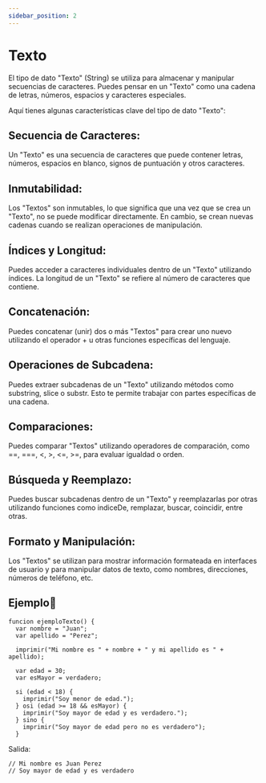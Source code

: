 ```yaml
---
sidebar_position: 2
---
```


# Texto
El tipo de dato "Texto" (String) se utiliza para almacenar y manipular secuencias de caracteres. Puedes pensar en un "Texto" como una cadena de letras, números, espacios y caracteres especiales.

Aquí tienes algunas características clave del tipo de dato "Texto":

## Secuencia de Caracteres:
Un "Texto" es una secuencia de caracteres que puede contener letras, números, espacios en blanco, signos de puntuación y otros caracteres.

## Inmutabilidad:
Los "Textos" son inmutables, lo que significa que una vez que se crea un "Texto", no se puede modificar directamente. En cambio, se crean nuevas cadenas cuando se realizan operaciones de manipulación.

## Índices y Longitud:
Puedes acceder a caracteres individuales dentro de un "Texto" utilizando índices. La longitud de un "Texto" se refiere al número de caracteres que contiene.

## Concatenación:
Puedes concatenar (unir) dos o más "Textos" para crear uno nuevo utilizando el operador + u otras funciones específicas del lenguaje.

## Operaciones de Subcadena:
Puedes extraer subcadenas de un "Texto" utilizando métodos como substring, slice o substr. Esto te permite trabajar con partes específicas de una cadena.

## Comparaciones:
Puedes comparar "Textos" utilizando operadores de comparación, como ==, ===, <, >, <=, >=, para evaluar igualdad o orden.

## Búsqueda y Reemplazo:
Puedes buscar subcadenas dentro de un "Texto" y reemplazarlas por otras utilizando funciones como indiceDe, remplazar, buscar, coincidir, entre otras.

## Formato y Manipulación:
Los "Textos" se utilizan para mostrar información formateada en interfaces de usuario y para manipular datos de texto, como nombres, direcciones, números de teléfono, etc.

## Ejemplo📝

```dummy
funcion ejemploTexto() {
  var nombre = "Juan";
  var apellido = "Perez";

  imprimir("Mi nombre es " + nombre + " y mi apellido es " + apellido);

  var edad = 30;
  var esMayor = verdadero;

  si (edad < 18) {
    imprimir("Soy menor de edad.");
  } osi (edad >= 18 && esMayor) {
    imprimir("Soy mayor de edad y es verdadero.");
  } sino {
    imprimir("Soy mayor de edad pero no es verdadero");
  }
```
Salida:

```dummy
// Mi nombre es Juan Perez
// Soy mayor de edad y es verdadero
```
